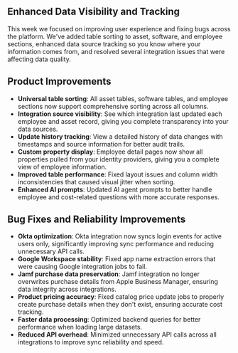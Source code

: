 ## Enhanced Data Visibility and Tracking

This week we focused on improving user experience and fixing bugs across the platform. We've added table sorting to asset, software, and employee sections, enhanced data source tracking so you know where your information comes from, and resolved several integration issues that were affecting data quality.

## Product Improvements

- **Universal table sorting**: All asset tables, software tables, and employee sections now support comprehensive sorting across all columns.
- **Integration source visibility**: See which integration last updated each employee and asset record, giving you complete transparency into your data sources.
- **Update history tracking**: View a detailed history of data changes with timestamps and source information for better audit trails.
- **Custom property display**: Employee detail pages now show all properties pulled from your identity providers, giving you a complete view of employee information.
- **Improved table performance**: Fixed layout issues and column width inconsistencies that caused visual jitter when sorting.
- **Enhanced AI prompts**: Updated AI agent prompts to better handle employee and cost-related questions with more accurate responses.

## Bug Fixes and Reliability Improvements

- **Okta optimization**: Okta integration now syncs login events for active users only, significantly improving sync performance and reducing unnecessary API calls.
- **Google Workspace stability**: Fixed app name extraction errors that were causing Google integration jobs to fail.
- **Jamf purchase data preservation**: Jamf integration no longer overwrites purchase details from Apple Business Manager, ensuring data integrity across integrations.
- **Product pricing accuracy**: Fixed catalog price update jobs to properly create purchase details when they don't exist, ensuring accurate cost tracking.
- **Faster data processing**: Optimized backend queries for better performance when loading large datasets.
- **Reduced API overhead**: Minimized unnecessary API calls across all integrations to improve sync reliability and speed.
